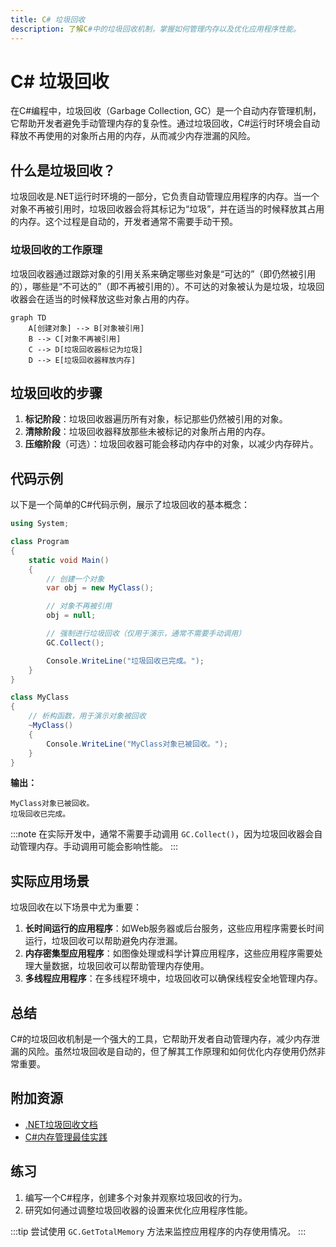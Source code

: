 ```yaml
---
title: C# 垃圾回收
description: 了解C#中的垃圾回收机制，掌握如何管理内存以及优化应用程序性能。
---
```


# C# 垃圾回收

在C#编程中，垃圾回收（Garbage Collection, GC）是一个自动内存管理机制，它帮助开发者避免手动管理内存的复杂性。通过垃圾回收，C#运行时环境会自动释放不再使用的对象所占用的内存，从而减少内存泄漏的风险。

## 什么是垃圾回收？

垃圾回收是.NET运行时环境的一部分，它负责自动管理应用程序的内存。当一个对象不再被引用时，垃圾回收器会将其标记为“垃圾”，并在适当的时候释放其占用的内存。这个过程是自动的，开发者通常不需要手动干预。

### 垃圾回收的工作原理

垃圾回收器通过跟踪对象的引用关系来确定哪些对象是“可达的”（即仍然被引用的），哪些是“不可达的”（即不再被引用的）。不可达的对象被认为是垃圾，垃圾回收器会在适当的时候释放这些对象占用的内存。

```mermaid
graph TD
    A[创建对象] --> B[对象被引用]
    B --> C[对象不再被引用]
    C --> D[垃圾回收器标记为垃圾]
    D --> E[垃圾回收器释放内存]
```

## 垃圾回收的步骤

1. **标记阶段**：垃圾回收器遍历所有对象，标记那些仍然被引用的对象。
2. **清除阶段**：垃圾回收器释放那些未被标记的对象所占用的内存。
3. **压缩阶段**（可选）：垃圾回收器可能会移动内存中的对象，以减少内存碎片。

## 代码示例

以下是一个简单的C#代码示例，展示了垃圾回收的基本概念：

```csharp
using System;

class Program
{
    static void Main()
    {
        // 创建一个对象
        var obj = new MyClass();

        // 对象不再被引用
        obj = null;

        // 强制进行垃圾回收（仅用于演示，通常不需要手动调用）
        GC.Collect();

        Console.WriteLine("垃圾回收已完成。");
    }
}

class MyClass
{
    // 析构函数，用于演示对象被回收
    ~MyClass()
    {
        Console.WriteLine("MyClass对象已被回收。");
    }
}
```

**输出：**
```
MyClass对象已被回收。
垃圾回收已完成。
```

:::note
在实际开发中，通常不需要手动调用 `GC.Collect()`，因为垃圾回收器会自动管理内存。手动调用可能会影响性能。
:::

## 实际应用场景

垃圾回收在以下场景中尤为重要：

1. **长时间运行的应用程序**：如Web服务器或后台服务，这些应用程序需要长时间运行，垃圾回收可以帮助避免内存泄漏。
2. **内存密集型应用程序**：如图像处理或科学计算应用程序，这些应用程序需要处理大量数据，垃圾回收可以帮助管理内存使用。
3. **多线程应用程序**：在多线程环境中，垃圾回收可以确保线程安全地管理内存。

## 总结

C#的垃圾回收机制是一个强大的工具，它帮助开发者自动管理内存，减少内存泄漏的风险。虽然垃圾回收是自动的，但了解其工作原理和如何优化内存使用仍然非常重要。

## 附加资源

- [.NET垃圾回收文档](https://docs.microsoft.com/en-us/dotnet/standard/garbage-collection/)
- [C#内存管理最佳实践](https://docs.microsoft.com/en-us/dotnet/standard/memory-best-practices)

## 练习

1. 编写一个C#程序，创建多个对象并观察垃圾回收的行为。
2. 研究如何通过调整垃圾回收器的设置来优化应用程序性能。

:::tip
尝试使用 `GC.GetTotalMemory` 方法来监控应用程序的内存使用情况。
:::